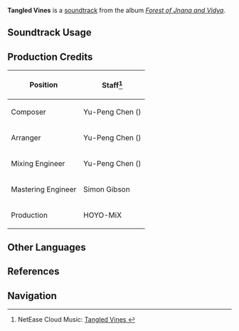 {{Soundtrack Infobox
|image          = Forest of Jnana and Vidya.png
|album          = Forest of Jnana and Vidya
|disc           = 2
|number         = 54
|featured       =
|featured2      =
|featured3      =
|featured_disc  =
|featured_disc2 =
|featured_disc3 =
|youtube_id     = rbYvGSXy3QU
|spotify_id     = 2SEu1M6MtSaPLvyp3M5TPp
|previous       = Transparent Night
|next           = Lingering Memories
}}
'''Tangled Vines''' is a [[soundtrack]] from the album ''[[Forest of Jnana and Vidya]]''.

==Soundtrack Usage==
{{Soundtrack Usage
|quest    = 
|location = Devantaka Mountain//day
|domain   = 
}}

==Production Credits==
{| class="wikitable"
! Position
! Staff<ref>NetEase Cloud Music: [https://music.163.com/song?id=1992344584 Tangled Vines {{zh|凄寥的表记}}]</ref>
|-
! Composer
| Yu-Peng Chen ({{zh|陈致逸}})
|-
! Arranger
| Yu-Peng Chen ({{zh|陈致逸}})
|-
! Mixing Engineer
| Yu-Peng Chen ({{zh|陈致逸}})
|-
! Mastering Engineer
| Simon Gibson
|-
! Production
| HOYO-MiX
|}
<!--
==Gallery==
<gallery>
</gallery>

==Trivia==
-->
==Other Languages==
{{Other Languages
|en      = Tangled Vines
|zhs     = 凄寥的表记
|zhs_rm  = Qīliáo de Biǎojì
|zht     = 淒寥的表記
|zht_rm  = Qīliáo de Biǎojì
|zh_tl   = 
|ja      = 寂寞録
|ja_rm   = Jakumaku-roku{{Assumed}}
|ja_tl   = 
}}

==References==
{{Reflist}}

==Navigation==
{{Soundtrack Navbox|Forest of Jnana and Vidya}}